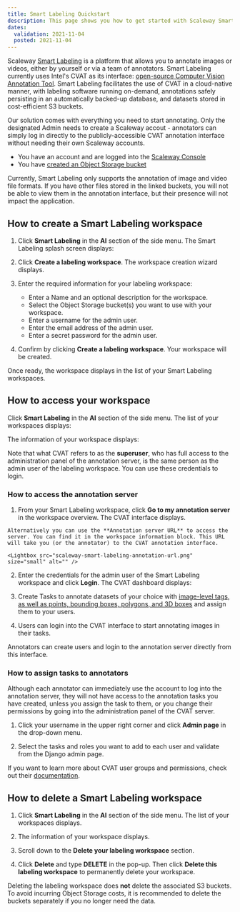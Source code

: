 ```yaml
---
title: Smart Labeling Quickstart
description: This page shows you how to get started with Scaleway Smart Labeling.
dates:
  validation: 2021-11-04
  posted: 2021-11-04
---
```


Scaleway [Smart Labeling](ADD_LINK) is a platform that allows you to annotate images or videos, either by yourself or via a team of annotators. Smart Labeling currently uses Intel's CVAT as its interface: [open-source Computer Vision Annotation Tool](https://github.com/openvinotoolkit/cvat). Smart Labeling facilitates the use of CVAT in a cloud-native manner, with labeling software running on-demand, annotations safely persisting in an automatically backed-up database, and datasets stored in cost-efficient S3 buckets.

Our solution comes with everything you need to start annotating. Only the designated Admin needs to create a Scaleway accout - annotators can simply log in directly to the publicly-accessible CVAT annotation interface without needing their own Scaleway accounts.

<Message type="requirement">

  - You have an account and are logged into the [Scaleway Console](https://console.scaleway.com) 
  - You have [created an Object Storage bucket](/storage/object/quickstart/)

</Message>

<Message type="note">

Currently, Smart Labeling only supports the annotation of image and video file formats. If you have other files stored in the linked buckets, you will not be able to view them in the annotation interface, but their presence will not impact the application.

</Message>

## How to create a Smart Labeling workspace

1. Click **Smart Labeling** in the **AI** section of the side menu. The Smart Labeling splash screen displays:

  <Lightbox src="scaleway-smart-labeling-splash.png" alt="" />

2. Click **Create a labeling workspace**. The workspace creation wizard displays.

3. Enter the required information for your labeling workspace:
    * Enter a Name and an optional description for the workspace.
    * Select the Object Storage bucket(s) you want to use with your workspace.
    * Enter a username for the admin user.
    * Enter the email address of the admin user.
    * Enter a secret password for the admin user.

4. Confirm by clicking **Create a labeling workspace**. Your workspace will be created.

Once ready, the workspace displays in the list of your Smart Labeling workspaces.

## How to access your workspace

Click **Smart Labeling** in the **AI** section of the side menu. The list of your workspaces displays:

  <Lightbox src="scaleway-smart-labeling-list.png" alt="" />

The information of your workspace displays:

  <Lightbox src="scaleway-smart-labeling-workspace.png" alt="" />

  <Message type="tip">

  Note that what CVAT refers to as the **superuser**, who has full access to the administration panel of the annotation server, is the same person as the admin user of the labeling workspace. You can use these credentials to login.

  </Message>

### How to access the annotation server

1. From your Smart Labeling workspace, click **Go to my annotation server** in the workspace overview. The CVAT interface displays. 

  <Message type="tip">

    Alternatively you can use the **Annotation server URL** to access the server. You can find it in the workspace information block. This URL will take you (or the annotator) to the CVAT annotation interface. 

    <Lightbox src="scaleway-smart-labeling-annotation-url.png" size="small" alt="" />

  </Message>

2. Enter the credentials for the admin user of the Smart Labeling workspace and click **Login**. The CVAT dashboard displays:

  <Lightbox src="scaleway-smart-labeling-dashboard.png" alt="" />

3. Create Tasks to annotate datasets of your choice with [image-level tags, as well as points, bounding boxes, polygons, and 3D boxes](https://openvinotoolkit.github.io/cvat/docs/manual/basics/types-of-shapes/) and assign them to your users.

4. Users can login into the CVAT interface to start annotating images in their tasks.

  <Message type="important">

  Annotators can create users and login to the annotation server directly from this interface. 

  </Message>

### How to assign tasks to annotators

Although each annotator can immediately use the account to log into the annotation server, they will not have access to the annotation tasks you have created, unless you assign the task to them, or you change their permissions by going into the administration panel of the CVAT server.

1. Click your username in the upper right corner and click **Admin page** in the drop-down menu.

2. Select the tasks and roles you want to add to each user and validate from the Django admin page.

  <Message type="tip">

  If you want to learn more about CVAT user groups and permissions, check out their [documentation](https://openvinotoolkit.github.io/cvat/docs/manual/basics/authorization/). 

  </Message>

## How to delete a Smart Labeling workspace

1. Click **Smart Labeling** in the **AI** section of the side menu. The list of your workspaces displays.

2. The information of your workspace displays.

3. Scroll down to the **Delete your labeling workspace** section. 

4. Click **Delete** and type **DELETE** in the pop-up. Then click **Delete this labeling workspace** to permanently delete your workspace.

  <Message typ="note">

  Deleting the labeling workspace does **not** delete the associated S3 buckets. To avoid incurring Object Storage costs, it is recommended to delete the buckets separately if you no longer need the data.

  </Message>